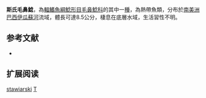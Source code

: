 {{Speciesbox
| name = 斯氏毛鼻鯰
| image = 
| image_width = 
| status = LC
| status_system = IUCN3.1
| genus = Trichomycterus
| species = stawiarski 
| authority = [[Miranda_Ribeiro|Miranda Ribeiro]], 1968
| synonyms = *''Pygidium stawiarski'', Miranda Ribeiro, 1968
}}

'''斯氏毛鼻鯰'''，為[[輻鰭魚綱|輻鰭魚綱]][[鯰形目|鯰形目]][[毛鼻鯰科|毛鼻鯰科]]的其中一[[種|種]]，為熱帶魚類，分布於[[南美洲|南美洲]][[巴西|巴西]][[伊瓜蘇河|伊瓜蘇河]]流域，體長可達8.5公分，棲息在底層水域，生活習性不明。

== 参考文献 ==
*{{FishBase_species|genus=Trichomycterus|species=stawiarski|year=2011|month=12}}

== 扩展阅读 ==
{{refbegin}}
{{wikispecies-inline|Trichomycterus stawiarski|斯氏毛鼻鯰}}
{{refend}}
{{Taxonbar|from=Q921124}}

[[Category:毛鼻鯰属|stawiarski]]
[[Category:1968年描述的魚類|T]]

{{鯰形目小作品}}